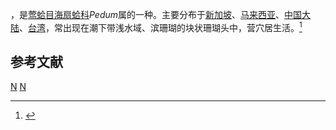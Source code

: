 {{noteTA
|T=zh-cn:拟海菊足扇贝; zh-tw:海菊海扇蛤;
|1=zh-cn:拟海菊足扇贝; zh-tw:海菊海扇蛤;
}}
{{Speciesbox
| taxon = Pedum spondyloideum
| binomial_authority = (Gmelin, 1791)
}}
{{地区用词4|start=学名：''{{lang|la|Pedum spondyloideum}}''|cn=拟海菊足扇贝|tw=海菊海扇蛤|as=称}}，是[[莺蛤目|莺蛤目]][[海扇蛤科|海扇蛤科]]''Pedum''属的一种。主要分布于[[新加坡|新加坡]]、[[马来西亚|马来西亚]]、[[中国大陆|中国大陆]]、[[台湾|台湾]]，常出现在潮下带浅水域、滨珊瑚的块状珊瑚头中，营穴居生活。<ref>{{cite web|url=http://shell.sinica.edu.tw/chinese/shellbase_detail.php?science_no=2331|title=国际贝库：拟海菊足扇贝|publisher=台湾贝类资料库|accessdate=2009-08-11|archive-date=2016-03-04|archive-url=https://web.archive.org/web/20160304115830/http://shell.sinica.edu.tw/chinese/shellbase_detail.php?science_no=2331|dead-url=no}}</ref>

== 参考文献 ==
{{reflist|2}}
{{Taxonbar|from=Q14066756}}
[[Category:_1791年描述的动物|N]]
[[Category:_海扇蛤科|N]]